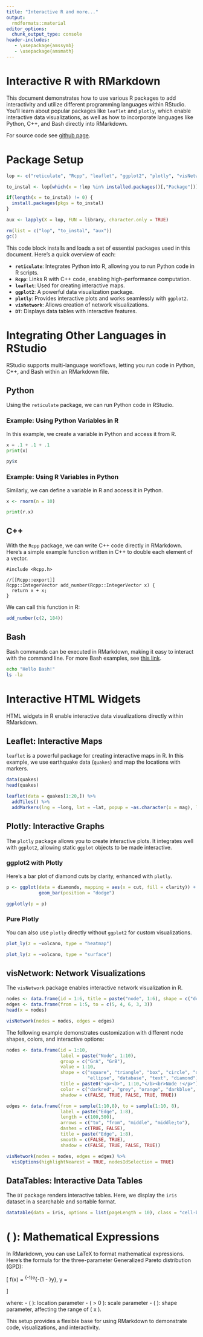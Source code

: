 ---
title: "Interactive R and more..."
output: 
  rmdformats::material
editor_options: 
  chunk_output_type: console
header-includes:
   - \usepackage{amssymb}
   - \usepackage{amsmath}
---

# Interactive R with RMarkdown

This document demonstrates how to use various R packages to add interactivity and utilize different programming languages within RStudio. You'll learn about popular packages like `leaflet` and `plotly`, which enable interactive data visualizations, as well as how to incorporate languages like Python, C++, and Bash directly into RMarkdown.

For source code see [github page](https://github.com/strnda/PED/blob/main/R/04_markdown.Rmd).

# Package Setup

```{r, message = FALSE, warning = FALSE, cache = FALSE}
lop <- c("reticulate", "Rcpp", "leaflet", "ggplot2", "plotly", "visNetwork", "DT")

to_instal <- lop[which(x = !lop %in% installed.packages()[,"Package"])]

if(length(x = to_instal) != 0) {
  install.packages(pkgs = to_instal)
}

aux <- lapply(X = lop, FUN = library, character.only = TRUE)

rm(list = c("lop", "to_instal", "aux"))
gc()
```

This code block installs and loads a set of essential packages used in this document. Here’s a quick overview of each:

- **`reticulate`**: Integrates Python into R, allowing you to run Python code in R scripts.
- **`Rcpp`**: Links R with C++ code, enabling high-performance computation.
- **`leaflet`**: Used for creating interactive maps.
- **`ggplot2`**: A powerful data visualization package.
- **`plotly`**: Provides interactive plots and works seamlessly with `ggplot2`.
- **`visNetwork`**: Allows creation of network visualizations.
- **`DT`**: Displays data tables with interactive features.

# Integrating Other Languages in RStudio {.tabset}

RStudio supports multi-language workflows, letting you run code in Python, C++, and Bash within an RMarkdown file.

## Python

Using the `reticulate` package, we can run Python code in RStudio.

### Example: Using Python Variables in R

In this example, we create a variable in Python and access it from R.

```{python}
x = .1 + .1 + .1
print(x)
```

```{r}
py$x
```

### Example: Using R Variables in Python

Similarly, we can define a variable in R and access it in Python.

```{r}
x <- rnorm(n = 10)
```

```{python}
print(r.x)
```

## C++

With the `Rcpp` package, we can write C++ code directly in RMarkdown. Here’s a simple example function written in C++ to double each element of a vector.

```{Rcpp}
#include <Rcpp.h>

//[[Rcpp::export]]
Rcpp::IntegerVector add_number(Rcpp::IntegerVector x) {
  return x + x;
}
```

We can call this function in R:

```{r}
add_number(c(2, 184))
```

## Bash

Bash commands can be executed in RMarkdown, making it easy to interact with the command line. For more Bash examples, see [this link](https://github.com/strnda/tools/blob/master/txt/linux).

```{bash}
echo "Hello Bash!"
ls -la
```

# Interactive HTML Widgets {.tabset}

HTML widgets in R enable interactive data visualizations directly within RMarkdown.

## Leaflet: Interactive Maps

`leaflet` is a powerful package for creating interactive maps in R. In this example, we use earthquake data (`quakes`) and map the locations with markers.

```{r}
data(quakes)
head(quakes)

leaflet(data = quakes[1:20,]) %>%
  addTiles() %>%
  addMarkers(lng = ~long, lat = ~lat, popup = ~as.character(x = mag), label = ~as.character(x = mag))
```

## Plotly: Interactive Graphs {.tabset}

The `plotly` package allows you to create interactive plots. It integrates well with `ggplot2`, allowing static `ggplot` objects to be made interactive.

### ggplot2 with Plotly

Here’s a bar plot of diamond cuts by clarity, enhanced with `plotly`.

```{r}
p <- ggplot(data = diamonds, mapping = aes(x = cut, fill = clarity)) +
            geom_bar(position = "dodge")

ggplotly(p = p)
```

### Pure Plotly

You can also use `plotly` directly without `ggplot2` for custom visualizations.

```{r}
plot_ly(z = ~volcano, type = "heatmap")

plot_ly(z = ~volcano, type = "surface")
```

## visNetwork: Network Visualizations

The `visNetwork` package enables interactive network visualization in R.

```{r}
nodes <- data.frame(id = 1:6, title = paste("node", 1:6), shape = c("dot", "square"), size = 10:15, color = c("blue", "red"))
edges <- data.frame(from = 1:5, to = c(5, 4, 6, 3, 3))
head(x = nodes)

visNetwork(nodes = nodes, edges = edges)
```

The following example demonstrates customization with different node shapes, colors, and interactive options:

```{r}
nodes <- data.frame(id = 1:10, 
                    label = paste("Node", 1:10),
                    group = c("GrA", "GrB"),
                    value = 1:10, 
                    shape = c("square", "triangle", "box", "circle", "dot", "star",
                              "ellipse", "database", "text", "diamond"),
                    title = paste0("<p><b>", 1:10,"</b><br>Node !</p>"), 
                    color = c("darkred", "grey", "orange", "darkblue", "purple"),
                    shadow = c(FALSE, TRUE, FALSE, TRUE, TRUE)) 

edges <- data.frame(from = sample(1:10,8), to = sample(1:10, 8),
                    label = paste("Edge", 1:8), 
                    length = c(100,500), 
                    arrows = c("to", "from", "middle", "middle;to"),
                    dashes = c(TRUE, FALSE),  
                    title = paste("Edge", 1:8), 
                    smooth = c(FALSE, TRUE),  
                    shadow = c(FALSE, TRUE, FALSE, TRUE)) 

visNetwork(nodes = nodes, edges = edges) %>%
  visOptions(highlightNearest = TRUE, nodesIdSelection = TRUE)
```

## DataTables: Interactive Data Tables

The `DT` package renders interactive tables. Here, we display the `iris` dataset in a searchable and sortable format.

```{r}
datatable(data = iris, options = list(pageLength = 10), class = "cell-border stripe", editable = "cell")
```

# \( \LaTeX \): Mathematical Expressions

In RMarkdown, you can use LaTeX to format mathematical expressions. Here’s the formula for the three-parameter Generalized Pareto distribution (GPD):

\[
f(x) = \alpha^{-1}e^{-(1 - \kappa)y}, \quad y = 
\begin{cases} 
-\kappa^{-1}\log \Big[ 1 - \frac{\kappa(x - \xi)}{\alpha} \Big], & \kappa \neq 0,\\ 
\frac{(x - \xi)}{\alpha}, & \kappa = 0.
\end{cases}
\]

where:
- \( \xi \): location parameter
- \( \alpha > 0 \): scale parameter
- \( \kappa \): shape parameter, affecting the range of \( x \).

This setup provides a flexible base for using RMarkdown to demonstrate code, visualizations, and interactivity.
